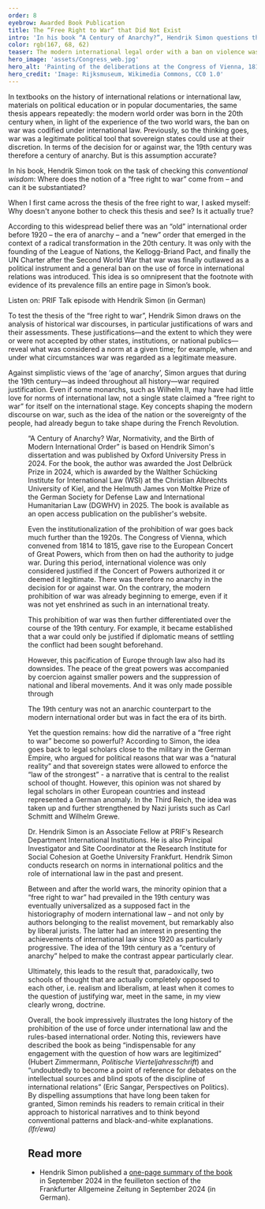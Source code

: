 ```yaml
---
order: 8
eyebrow: Awarded Book Publication
title: The “Free Right to War” that Did Not Exist
intro: 'In his book “A Century of Anarchy?”, Hendrik Simon questions the idea that international relations in the 19th century were characterized by a “free right to war” that was replaced in the 20th century by an international legal order prohibiting the use of force. Correcting overly black-and-white ways of thinking and dispelling firmly established myths, the 400-page work shows that in the 19th century a “free right to war” simply did not exist.'
color: rgb(167, 68, 62)
teaser: The modern international legal order with a ban on violence was born in the 20th century? Hendrik Simon dispels this long-established myth in his book “A Century of Anarchy”.
hero_image: 'assets/Congress_web.jpg'
hero_alt: 'Painting of the deliberations at the Congress of Vienna, 1815. Diplomats gather around a table on which lies a large map. Two allegorical paintings on the wall.'
hero_credit: 'Image: Rijksmuseum, Wikimedia Commons, CC0 1.0'
---
```


<Leadin>In textbooks on</Leadin> the history of international relations or international law, materials on political education or in popular documentaries, the same thesis appears repeatedly: the modern world order was born in the 20th century when, in light of the experience of the two world wars, the ban on war was codified under international law. Previously, so the thinking goes, war was a legitimate political tool that sovereign states could use at their discretion. In terms of the decision for or against war, the 19th century was therefore a century of anarchy. But is this assumption accurate?

In his book, Hendrik Simon took on the task of checking this *conventional wisdom*: Where does the notion of a “free right to war” come from – and can it be substantiated?

<Quote cite="Hendrik Simon, PRIF Talk 009">

When I first came across the thesis of the free right to war, I asked myself: Why doesn't anyone bother to check this thesis and see? Is it actually true?

</Quote>

According to this widespread belief there was an “old” international order before 1920 – the era of anarchy – and a “new” order that emerged in the context of a radical transformation in the 20th century. It was only with the founding of the League of Nations, the Kellogg-Briand Pact, and finally the UN Charter after the Second World War that war was finally outlawed as a political instrument and a general ban on the use of force in international relations was introduced. This idea is so omnipresent that the footnote with evidence of its prevalence fills an entire page in Simon’s book.

<CallToAction url="https://blog.prif.org/2024/08/01/prif-talk-009-ein-freies-recht-zum-krieg/">

Listen on: PRIF Talk episode with Hendrik Simon (in German)

</CallToAction>

To test the thesis of the “free right to war”, Hendrik Simon draws on the analysis of historical war discourses, in particular justifications of wars and their assessments. These justifications—and the extent to which they were or were not accepted by other states, institutions, or national publics—reveal what was considered a norm at a given time; for example, when and under what circumstances war was regarded as a legitimate measure.

Against simplistic views of the ‘age of anarchy’, Simon argues that during the 19th century—as indeed throughout all history—war required justification. Even if some monarchs, such as Wilhelm II, may have had little love for norms of international law, not a single state claimed a “free right to war” for itself on the international stage. Key concepts shaping the modern discourse on war, such as the idea of the nation or the sovereignty of the people, had already begun to take shape during the French Revolution.

<Figure src="assets/Century-of-anarchy_Simon.jpg" size="leftMargin" alt="Buchcover" />

<Callout eyebrow="INFO BOX" title="About the book" expandable={false}>

“A Century of Anarchy? War, Normativity, and the Birth of Modern International Order” is based on Hendrik Simon's dissertation and was published by Oxford University Press in 2024. For the book, the author was awarded the Jost Delbrück Prize in 2024, which is awarded by the Walther Schücking Institute for International Law (WSI) at the Christian Albrechts University of Kiel, and the Helmuth James von Moltke Prize of the German Society for Defense Law and International Humanitarian Law (DGWHV) in 2025. The book is available as an open access publication on the publisher's website.

</Callout>

Even the institutionalization of the prohibition of war goes back much further than the 1920s. The Congress of Vienna, which convened from 1814 to 1815, gave rise to the European Concert of Great Powers, which from then on had the authority to judge war. During this period, international violence was only considered justified if the Concert of Powers authorized it or deemed it legitimate. There was therefore no anarchy in the decision for or against war. On the contrary, the modern prohibition of war was already beginning to emerge, even if it was not yet enshrined as such in an international treaty.

This prohibition of war was then further differentiated over the course of the 19th century. For example, it became established that a war could only be justified if diplomatic means of settling the conflict had been sought beforehand.

However, this pacification of Europe through law also had its downsides. The peace of the great powers was accompanied by coercion against smaller powers and the suppression of national and liberal movements. And it was only made possible through

<Quote cite="Hendrik Simon, PRIF Talk 009">

The 19th century was not an anarchic counterpart to the modern international order but was in fact the era of its birth.

</Quote>

Yet the question remains: how did the narrative of a “free right to war” become so powerful? According to Simon, the idea goes back to legal scholars close to the military in the German Empire, who argued for political reasons that war was a “natural reality” and that sovereign states were allowed to enforce the “law of the strongest” - a narrative that is central to the realist school of thought. However, this opinion was not shared by legal scholars in other European countries and instead represented a German anomaly. In the Third Reich, the idea was taken up and further strengthened by Nazi jurists such as Carl Schmitt and Wilhelm Grewe.

<PersonList>
  <Person name="Hendrik Simon" image="assets/Simon_Portrait_web.jpg" >

Dr. Hendrik Simon is an Associate Fellow at PRIF‘s Research Depart­ment International Institutions. He is also Principal Investigator and Site Coordinator at the Research Institute for Social Cohesion at Goethe University Frankfurt. Hendrik Simon conducts research on norms in international politics and the role of international law in the past and present.

</Person>
</PersonList>

Between and after the world wars, the minority opinion that a “free right to war” had prevailed in the 19th century was eventually universalized as a supposed fact in the historiography of modern international law – and not only by authors belonging to the realist movement, but remarkably also by liberal jurists. The latter had an interest in presenting the achievements of international law since 1920 as particularly progressive. The idea of the 19th century as a “century of anarchy” helped to make the contrast appear particularly clear.

<Quote cite="Hendrik Simon, PRIF Talk 009">

Ultimately, this leads to the result that, paradoxically, two schools of thought that are actually completely opposed to each other, i.e. realism and liberalism, at least when it comes to the question of justifying war, meet in the same, in my view clearly wrong, doctrine.
</Quote>

Overall, the book impressively illustrates the long history of the prohibition of the use of force under international law and the rules-based international order. Noting this, reviewers have described the book as being “indispensable for any engagement with the question of how wars are legitimized” (Hubert Zimmermann, *Politische Vierteljahresschrift*) and “undoubtedly to become a point of reference for debates on the intellectual sources and blind spots of the discipline of international relations” (Eric Sangar, Perspectives on Politics). By dispelling assumptions that have long been taken for granted, Simon reminds his readers to remain critical in their approach to historical narratives and to think beyond conventional patterns and black-and-white explanations. *(lfr/ewa)*

<Notes>

## Read more

- Hendrik Simon published a [one-page summary of the book](https://www.normativeorders.net/files/2024/09/F-A-Z-14.09.202441.pdf-Hendrik-Simon-Gab-es-ein-Recht-auf-Krieg.pdf) in September 2024 in the feuilleton section of the Frankfurter Allgemeine Zeitung in September 2024 (in German).

</Notes>
